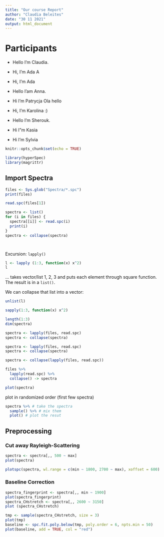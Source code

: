 ```yaml
---
title: "Our course Report"
author: "Claudia Beleites"
date: "30 11 2021"
output: html_document
---
```


# Participants

- Hello I'm Claudia.

- Hi, I'm Ada A

- Hi, I'm Ada

- Hello I'am Anna.
- Hi I'm Patrycja
Ola hello
- Hi, I'm Karolina :)
- Hello I'm Sherouk.
- Hi I"m Kasia
- Hi I'm Sylvia

```r
knitr::opts_chunk$set(echo = TRUE)

library(hyperSpec)
library(magrittr)
```

## Import Spectra

```r
files <- Sys.glob("Spectra/*.spc")
print(files)

read.spc(files[1])

spectra <- list()
for (i in files) {
  spectra[[i]] <- read.spc(i)
  print(i)
}
spectra <- collapse(spectra)




```


Excursion: `lapply()`

```r
l <- lapply (1:3, function(x) x^2) 
l
```
... takes vector/list 1, 2, 3 and puts each element through square function. The result is in a `list()`.

We can collapse that list into a vector:
```r
unlist(l)
```

```r
sapply(1:3, function(x) x^2)
```

```r
length(1:3)
dim(spectra)
```

```r
spectra <- lapply(files, read.spc)
spectra <- collapse(spectra)
```

```r
spectra <- lapply(files, read.spc)
spectra <- collapse(spectra)
```

```r
spectra <- collapse(lapply(files, read.spc))

files %>% 
  lapply(read.spc) %>%
  collapse() -> spectra
```


```r
plot(spectra)
```


plot in randomized order (first few spectra)

```r
spectra %>% # take the spectra
  sample() %>% # mix them
  plot() # plot the resut
```

## Preprocessing

### Cut away Rayleigh-Scattering

```r
spectra <- spectra[,, 500 ~ max]
plot(spectra)
```

```r
plotspc(spectra, wl.range = c(min ~ 1800, 2700 ~ max), xoffset = 600)
```

### Baseline Correction

```r
spectra_fingerprint <- spectra[,, min ~ 1900]
plot(spectra_fingerprint)
spectra_CHstretch <- spectra[,, 2600 ~ 3150]
plot (spectra_CHstretch)

```

```r
tmp <- sample(spectra_CHstretch, size = 3)
plot(tmp)
baseline <- spc.fit.poly.below(tmp, poly.order = 6, npts.min = 50)
plot(baseline, add = TRUE, col = "red")

```



